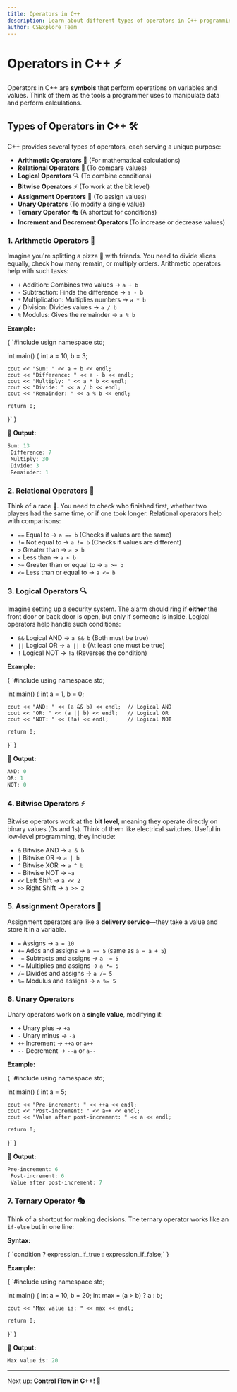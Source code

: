 ```yaml
---
title: Operators in C++
description: Learn about different types of operators in C++ programming and how they are used in expressions.
author: CSExplore Team
---
```


# Operators in C++ ⚡

Operators in C++ are **symbols** that perform operations on variables and values. Think of them as the tools a programmer uses to manipulate data and perform calculations.

## Types of Operators in C++ 🛠️

C++ provides several types of operators, each serving a unique purpose:

- **Arithmetic Operators** 🧮 (For mathematical calculations)
- **Relational Operators** 🔄 (To compare values)
- **Logical Operators** 🔍 (To combine conditions)
- **Bitwise Operators** ⚡ (To work at the bit level)
- **Assignment Operators** 📝 (To assign values)
- **Unary Operators** (To modify a single value)
- **Ternary Operator** 🎭 (A shortcut for conditions)
- **Increment and Decrement Operators** (To increase or decrease values)

### **1. Arithmetic Operators 🧮**

Imagine you're splitting a pizza 🍕 with friends. You need to divide slices equally, check how many remain, or multiply orders. Arithmetic operators help with such tasks:

- `+` Addition: Combines two values → `a + b`
- `-` Subtraction: Finds the difference → `a - b`
- `*` Multiplication: Multiplies numbers → `a * b`
- `/` Division: Divides values → `a / b`
- `%` Modulus: Gives the remainder → `a % b`

**Example:**

<CodeBlock language="c">
{
`#include <iostream>
usign namespace std;

int main() {
    int a = 10, b = 3;

    cout << "Sum: " << a + b << endl;
    cout << "Difference: " << a - b << endl;
    cout << "Multiply: " << a * b << endl;
    cout << "Divide: " << a / b << endl;
    cout << "Remainder: " << a % b << endl;

    return 0;
}`
}
</CodeBlock>

📌 **Output:**  
```c
Sum: 13
 Difference: 7
 Multiply: 30
 Divide: 3
 Remainder: 1
```

### **2. Relational Operators 🔄**

Think of a race 🏁. You need to check who finished first, whether two players had the same time, or if one took longer. Relational operators help with comparisons:

- `==` Equal to → `a == b` (Checks if values are the same)
- `!=` Not equal to → `a != b` (Checks if values are different)
- `>` Greater than → `a > b`
- `<` Less than → `a < b`
- `>=` Greater than or equal to → `a >= b`
- `<=` Less than or equal to → `a <= b`

### **3. Logical Operators 🔍**

Imagine setting up a security system. The alarm should ring if **either** the front door or back door is open, but only if someone is inside. Logical operators help handle such conditions:

- `&&` Logical AND → `a && b` (Both must be true)
- `||` Logical OR → `a || b` (At least one must be true)
- `!` Logical NOT → `!a` (Reverses the condition)

**Example:**

<CodeBlock language="c">
{
`#include <iostream>
using namespace std;

int main() {
    int a = 1, b = 0;

    cout << "AND: " << (a && b) << endl;  // Logical AND
    cout << "OR: " << (a || b) << endl;   // Logical OR
    cout << "NOT: " << (!a) << endl;      // Logical NOT

    return 0;
}`
}
</CodeBlock>

📌 **Output:**  
```c
AND: 0
OR: 1
NOT: 0
```

### **4. Bitwise Operators ⚡**

Bitwise operators work at the **bit level**, meaning they operate directly on binary values (0s and 1s). Think of them like electrical switches. Useful in low-level programming, they include:

- `&` Bitwise AND → `a & b`
- `|` Bitwise OR → `a | b`
- `^` Bitwise XOR → `a ^ b`
- `~` Bitwise NOT → `~a`
- `<<` Left Shift → `a << 2`
- `>>` Right Shift → `a >> 2`

### **5. Assignment Operators 📝**

Assignment operators are like a **delivery service**—they take a value and store it in a variable.

- `=` Assigns → `a = 10`
- `+=` Adds and assigns → `a += 5` (same as `a = a + 5`)
- `-=` Subtracts and assigns → `a -= 5`
- `*=` Multiplies and assigns → `a *= 5`
- `/=` Divides and assigns → `a /= 5`
- `%=` Modulus and assigns → `a %= 5`

### **6. Unary Operators**

Unary operators work on a **single value**, modifying it:

- `+` Unary plus → `+a`
- `-` Unary minus → `-a`
- `++` Increment → `++a` or `a++`
- `--` Decrement → `--a` or `a--`

**Example:**

<CodeBlock language="c">
{
`#include <iostream>
using namespace std;

int main() {
    int a = 5;

    cout << "Pre-increment: " << ++a << endl;
    cout << "Post-increment: " << a++ << endl;
    cout << "Value after post-increment: " << a << endl; 

    return 0;
}`
}
</CodeBlock>

📌 **Output:**  
```c
Pre-increment: 6
 Post-increment: 6
 Value after post-increment: 7
```

### **7. Ternary Operator 🎭**

Think of a shortcut for making decisions. The ternary operator works like an `if-else` but in one line:

**Syntax:**

<CodeBlock language="c">
{
`condition ? expression_if_true : expression_if_false;`
}
</CodeBlock>

**Example:**

<CodeBlock language="c">
{
`#include <iostream>
using namespace std;

int main() {
    int a = 10, b = 20;
    int max = (a > b) ? a : b;

    cout << "Max value is: " << max << endl;

    return 0;
}`
}
</CodeBlock>

📌 **Output:**  
```c
Max value is: 20
```

---

Next up: **Control Flow in C++! 🚀**
